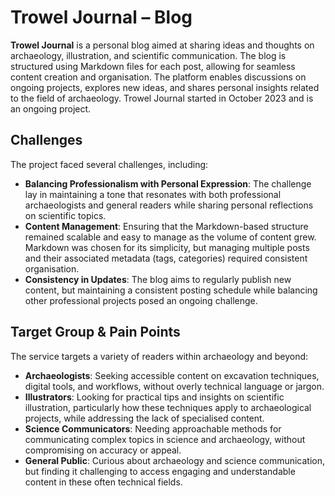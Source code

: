 
# Trowel Journal – Blog

**Trowel Journal** is a personal blog aimed at sharing ideas and thoughts on archaeology, illustration, and scientific communication. The blog is structured using Markdown files for each post, allowing for seamless content creation and organisation. The platform enables discussions on ongoing projects, explores new ideas, and shares personal insights related to the field of archaeology. Trowel Journal started in October 2023 and is an ongoing project.

## Challenges

The project faced several challenges, including:

- **Balancing Professionalism with Personal Expression**: The challenge lay in maintaining a tone that resonates with both professional archaeologists and general readers while sharing personal reflections on scientific topics.
- **Content Management**: Ensuring that the Markdown-based structure remained scalable and easy to manage as the volume of content grew. Markdown was chosen for its simplicity, but managing multiple posts and their associated metadata (tags, categories) required consistent organisation.
- **Consistency in Updates**: The blog aims to regularly publish new content, but maintaining a consistent posting schedule while balancing other professional projects posed an ongoing challenge.

## Target Group & Pain Points

The service targets a variety of readers within archaeology and beyond:

- **Archaeologists**: Seeking accessible content on excavation techniques, digital tools, and workflows, without overly technical language or jargon.
- **Illustrators**: Looking for practical tips and insights on scientific illustration, particularly how these techniques apply to archaeological projects, while addressing the lack of specialised content.
- **Science Communicators**: Needing approachable methods for communicating complex topics in science and archaeology, without compromising on accuracy or appeal.
- **General Public**: Curious about archaeology and science communication, but finding it challenging to access engaging and understandable content in these often technical fields.
